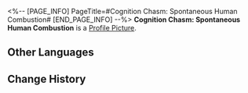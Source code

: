 <%-- [PAGE_INFO]
PageTitle=#Cognition Chasm: Spontaneous Human Combustion#
[END_PAGE_INFO] --%>
{{Item Infobox
|id          = 140334
|image       = Item Cognition Chasm- Spontaneous Human Combustion.png
|type        = Mission Item
|invCategory = Missions
|rarity      = 3
|effect      = 
|description = "That means every victim's disappearance was accompanied by incomprehensible fires."<br />"When we made visits to the scenes, some witness testimonies proved that too..."<br />"The words they used were... 'Spontaneous combustion of the human body.'"
}}
'''Cognition Chasm: Spontaneous Human Combustion''' is a [[Profile Picture]].

==Other Languages==
{{Other Languages
|en   = Cognition Chasm: Spontaneous Human Combustion
|zhs  = 记忆盲点·人体自燃
|zht  = 記憶盲點•人體自燃
|ja   = 記憶の盲点・人体自然発火
|ko   = 기억의 맹점•인체 자연 발화
|es   = Laguna mental: Combustión espontánea del cuerpo
|fr   = Bribes de souvenirs : Combustion humaine spontanée
|ru   = Бездна памяти: Самовозгорание человеческого тела
|th   = จุดบอดความทรงจำ: ร่างกายลุกไหม้
|vi   = Điểm Mù Ký Ức - Cơ Thể Tự Thiêu
|de   = Erinnerungslücke: Selbstentzündung
|id   = Titik Buta Memori: Pembakaran Spontan Pada Tubuh Manusia
|pt   = Abismo de Cognição: Combustão Espontânea Humana
}}

==Change History==
{{Change History|1.6}}